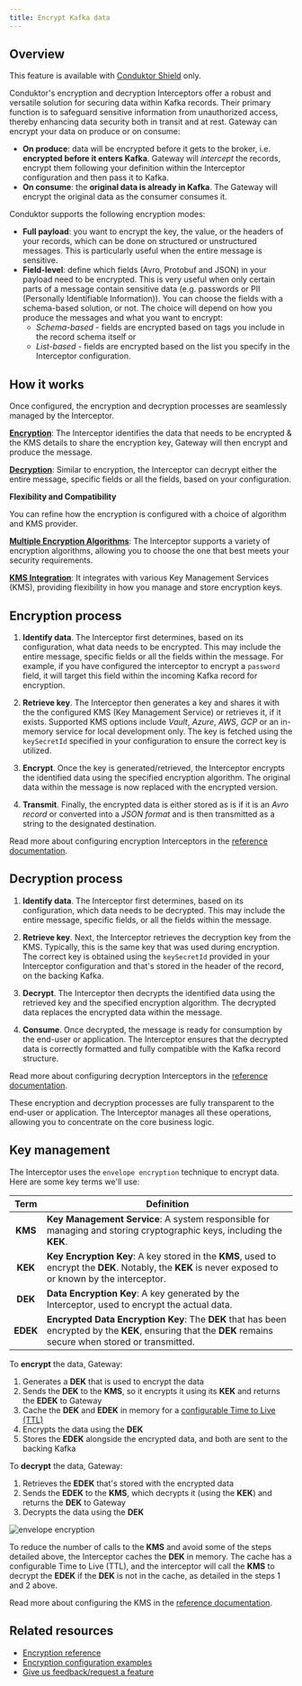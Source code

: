 ```yaml
---
title: Encrypt Kafka data
---
```

## Overview

<Check>This feature is available with [Conduktor Shield](https://conduktor.io/shield) only.</Check>

Conduktor's encryption and decryption Interceptors offer a robust and versatile solution for securing data within Kafka records. Their primary function is to safeguard sensitive information from unauthorized access, thereby enhancing data security both in transit and at rest. Gateway can encrypt your data on produce or on consume:

- **On produce**: data will be encrypted before it gets to the broker, i.e. **encrypted before it enters Kafka**. Gateway will _intercept_ the records, encrypt them following your definition within the Interceptor configuration and then pass it to Kafka.
- **On consume**: the **original data is already in Kafka**. The Gateway will encrypt the original data as the consumer consumes it.

Conduktor supports the following encryption modes:

- **Full payload**: you want to encrypt the key, the value, or the headers of your records, which can be done on structured or unstructured messages. This is particularly useful when the entire message is sensitive.
- **Field-level**: define which fields (Avro, Protobuf and JSON) in your payload need to be encrypted. This is very useful when only certain parts of a message contain sensitive data (e.g. passwords or PII (Personally Identifiable Information)). You can choose the fields with a schema-based solution, or not. The choice will depend on how you produce the messages and what you want to encrypt:
  - _Schema-based_ - fields are encrypted based on tags you include in the record schema itself or
  - _List-based_ - fields are encrypted based on the list you specify in the Interceptor configuration.

## How it works

Once configured, the encryption and decryption processes are seamlessly managed by the Interceptor.

**[Encryption](/guide/reference/interceptor-reference#encryption-configuration)**: The Interceptor identifies the data that needs to be encrypted & the KMS details to share the encryption key, Gateway will then encrypt and produce the message.

**[Decryption](/guide/reference/interceptor-reference#decryption-configuration)**: Similar to encryption, the Interceptor can decrypt either the entire message, specific fields or all the fields, based on your configuration.

**Flexibility and Compatibility**

You can refine how the encryption is configured with a choice of algorithm and KMS provider.

**[Multiple Encryption Algorithms](/guide/reference/interceptor-reference#supported-algorithms)**: The Interceptor supports a variety of encryption algorithms, allowing you to choose the one that best meets your security requirements.

**[KMS Integration](/guide/reference/interceptor-reference#kms-integration)**: It integrates with various Key Management Services (KMS), providing flexibility in how you manage and store encryption keys.

## Encryption process

1. **Identify data**. The Interceptor first determines, based on its configuration, what data needs to be encrypted. This may include the entire message, specific fields or all the fields within the message. For example, if you have configured the interceptor to encrypt a `password` field, it will target this field within the incoming Kafka record for encryption.  

2. **Retrieve key**. The Interceptor then generates a key and shares it with the the configured KMS (Key Management Service) or retrieves it, if it exists. Supported KMS options include *Vault*, *Azure*, *AWS*, *GCP* or an in-memory service for local development only. The key is fetched using the `keySecretId` specified in your configuration to ensure the correct key is utilized.

3. **Encrypt**. Once the key is generated/retrieved, the Interceptor encrypts the identified data using the specified encryption algorithm. The original data within the message is now replaced with the encrypted version.

4. **Transmit**. Finally, the encrypted data is either stored as is if it is an *Avro record* or converted into a *JSON format* and is then transmitted as a string to the designated destination.

Read more about configuring encryption Interceptors in the [reference documentation](/guide/reference/interceptor-reference#encryption-configuration).

## Decryption process

1. **Identify data**. The Interceptor first determines, based on its configuration, which data needs to be decrypted. This may include the entire message, specific fields, or all the fields within the message.

2. **Retrieve key**. Next, the Interceptor retrieves the decryption key from the KMS. Typically, this is the same key that was used during encryption. The correct key is obtained using the `keySecretId` provided in your Interceptor configuration and that's stored in the header of the record, on the backing Kafka.

3. **Decrypt**. The Interceptor then decrypts the identified data using the retrieved key and the specified encryption algorithm. The decrypted data replaces the encrypted data within the message.

4. **Consume**. Once decrypted, the message is ready for consumption by the end-user or application. The Interceptor ensures that the decrypted data is correctly formatted and fully compatible with the Kafka record structure.

Read more about configuring decryption Interceptors in the [reference documentation](/guide/reference/interceptor-reference#decryption-configuration).

<Info>
These encryption and decryption processes are fully transparent to the end-user or application. The Interceptor manages all these operations, allowing you to concentrate on the core business logic.
</Info>

## Key management

The Interceptor uses the `envelope encryption` technique to encrypt data. Here are some key terms we'll use:

|  Term   | Definition                                                                                                                                               |
|:-------:|----------------------------------------------------------------------------------------------------------------------------------------------------------|
| **KMS**  | **Key Management Service**: A system responsible for managing and storing cryptographic keys, including the **KEK**.                                      |
| **KEK**  | **Key Encryption Key**: A key stored in the **KMS**, used to encrypt the **DEK**. Notably, the **KEK** is never exposed to or known by the interceptor.     |
| **DEK**  | **Data Encryption Key**: A key generated by the Interceptor, used to encrypt the actual data.                                                            |
| **EDEK** | **Encrypted Data Encryption Key**: The **DEK** that has been encrypted by the **KEK**, ensuring that the **DEK** remains secure when stored or transmitted. |

To **encrypt** the data, Gateway:

1. Generates a **DEK** that is used to encrypt the data
2. Sends the **DEK** to the **KMS**, so it encrypts it using its **KEK** and returns the **EDEK** to Gateway
3. Cache the **DEK** and **EDEK** in memory for a [configurable Time to Live (TTL)](#optimizing-performance-with-caching)
4. Encrypts the data using the **DEK**
5. Stores the **EDEK** alongside the encrypted data, and both are sent to the backing Kafka

To **decrypt** the data, Gateway:

1. Retrieves the **EDEK** that's stored with the encrypted data
2. Sends the **EDEK** to the **KMS**, which decrypts it (using the **KEK**) and returns the **DEK** to Gateway
3. Decrypts the data using the **DEK**

![envelope encryption](/images/encryption.png)

To reduce the number of calls to the **KMS** and avoid some of the steps detailed above, the Interceptor caches the **DEK** in memory. The cache has a configurable Time to Live (TTL), and the interceptor will call the **KMS** to decrypt the **EDEK** if the **DEK** is not in the cache, as detailed in the steps 1 and 2 above.

Read more about configuring the KMS in the [reference documentation](/guide/reference/interceptor-reference#kms-integration).

## Related resources

- [Encryption reference](/guide/reference/interceptor-reference#encryption-interceptors)
- [Encryption configuration examples](/guide/tutorials/configure-encryption)
- [Give us feedback/request a feature](https://conduktor.io/roadmap)
